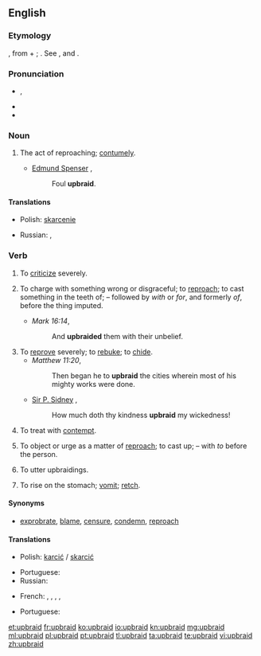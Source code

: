 {{was wotd|2007|March|7}}
==English==

===Etymology===
{{etyl|ang}} {{term|upbreiden|lang=ang}}, from {{term|upp||up|lang=ang}} + {{term|bregdan||to draw, twist, weave; the kindred|lang=ang}}; {{etyl|is}} {{term|bregða||to draw, brandish, braid, deviate from, change, break off, upbraid|lang=is}}. See {{term|up}}, and {{term|braid}} {{qualifier|transitive}}.

===Pronunciation===
* {{IPA|/ˌʌpˈbɹeɪd/}}, {{X-SAMPA|/%Vp"breId/}}
* {{audio|en-us-upbraid.ogg|Audio (US)}}
* {{rhymes|eɪd}}

===Noun===
{{en-noun|-}}

# {{obsolete}} The act of reproaching; [[contumely]].
#* [[w:Edmund Spenser|Edmund Spenser]] {{rfdate}},
#*: Foul '''upbraid'''.

====Translations====
{{trans-top|The act of reproaching}}
* Polish: [[skarcenie]] {{n}}
{{trans-mid}}
* Russian: {{t+|ru|укоризна|f|tr=ukorízna|sc=Cyrl}}, {{t+|ru|укор|m|tr=ukór|sc=Cyrl}}
{{trans-bottom}}

===Verb===
{{en-verb}}

# {{transitive}} To [[criticize]] severely.
# {{archaic}} To charge with something wrong or disgraceful; to [[reproach]]; to cast something in the teeth of; – followed by ''with'' or ''for'', and formerly ''of'', before the thing imputed.
#* ''Mark 16:14'',
#*: And '''upbraided''' them with their unbelief.
# To [[reprove]] severely; to [[rebuke]]; to [[chide]].
#* ''Matthew 11:20'',
#*: Then began he to '''upbraid''' the cities wherein most of his mighty works were done.
#* [[w:Philip Sidney|Sir P. Sidney]] {{rfdate}},
#*: How much doth thy kindness '''upbraid''' my wickedness!
# {{obsolete}} To treat with [[contempt]].
# {{obsolete}} To object or urge as a matter of [[reproach]]; to cast up; – with ''to'' before the person.
# {{archaic|intransitive}} To utter upbraidings.
# {{UK|_|dialectal|Northern England}} To rise on the stomach; [[vomit]]; [[retch]].

====Synonyms====
* [[exprobrate]], [[blame]], [[censure]], [[condemn]], [[reproach]]

====Translations====
{{trans-top|to charge with something wrong or disgraceful}}
* Polish: [[karcić]] / [[skarcić]]
{{trans-mid}}
* Portuguese: {{t+|pt|reprovar}}
* Russian: {{t+|ru|укорять|n|tr=ukor'át'|sc=Cyrl}}
{{trans-bottom}}

{{trans-top|to reprove}}
* French: {{t+|fr|gronder}}, {{t+|fr|reprendre}}, {{t+|fr|reprocher}}, {{t+|fr|réprimander}}, {{t+|fr|sermonner}}
{{trans-mid}}
* Portuguese: {{t+|pt|reprovar}}
{{trans-bottom}}

[[et:upbraid]]
[[fr:upbraid]]
[[ko:upbraid]]
[[io:upbraid]]
[[kn:upbraid]]
[[mg:upbraid]]
[[ml:upbraid]]
[[pl:upbraid]]
[[pt:upbraid]]
[[tl:upbraid]]
[[ta:upbraid]]
[[te:upbraid]]
[[vi:upbraid]]
[[zh:upbraid]]
